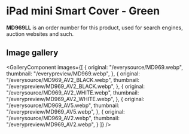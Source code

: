 
# iPad mini Smart Cover - Green

<Callout type='info' emoji='👉🏻'>**MD969LL** is an order number for this product, used for search engines, auction websites and such.</Callout>

## Image gallery

<GalleryComponent
    images={[
      {
        original: "/everysource/MD969.webp",
        thumbnail: "/everypreview/MD969.webp",
      },
      {
        original: "/everysource/MD969_AV2_BLACK.webp",
        thumbnail: "/everypreview/MD969_AV2_BLACK.webp",
      },
      {
        original: "/everysource/MD969_AV2_WHITE.webp",
        thumbnail: "/everypreview/MD969_AV2_WHITE.webp",
      },
      {
        original: "/everysource/MD969_AV5.webp",
        thumbnail: "/everypreview/MD969_AV5.webp",
      },
      {
        original: "/everysource/MD969_AV2.webp",
        thumbnail: "/everypreview/MD969_AV2.webp",
      }
    ]}
  />
